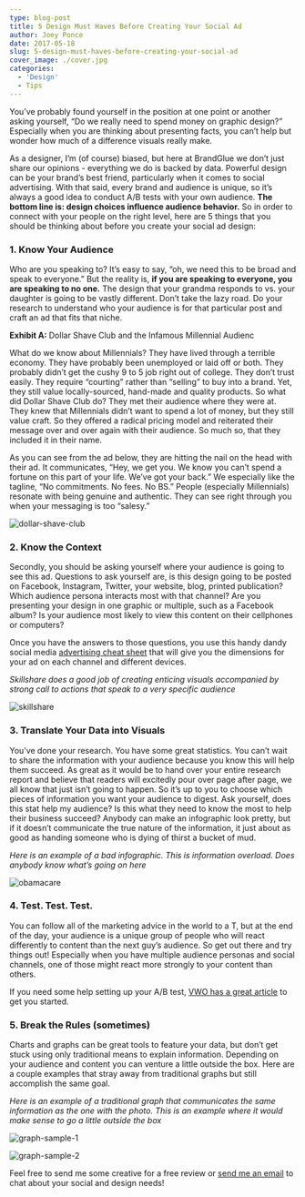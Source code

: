 ```yaml
---
type: blog-post
title: 5 Design Must Haves Before Creating Your Social Ad
author: Joey Ponce
date: 2017-05-18
slug: 5-design-must-haves-before-creating-your-social-ad
cover_image: ./cover.jpg
categories:
  - 'Design'
  - Tips
---
```


You’ve probably found yourself in the position at one point or another asking yourself, “Do we really need to spend money on graphic design?” Especially when you are thinking about presenting facts, you can’t help but wonder how much of a difference visuals really make.

As a designer, I’m (of course) biased, but here at BrandGlue we don’t just
share our opinions - everything we do is backed by data. Powerful design
can be your brand’s best friend, particularly when it comes to social
advertising. With that said, every brand and audience is unique, so it’s
always a good idea to conduct A/B tests with your own audience.
**The bottom line is: design choices influence audience behavior.**
So in order to connect with your people on the right level, here are 5 things
that you should be thinking about before you create your social ad design:

### 1. Know Your Audience

Who are you speaking to? It’s easy to say, “oh, we need this to be broad and
speak to everyone.” But the reality is, **if you are speaking to everyone, you are speaking to no one.** The design that your grandma responds to vs. your daughter is going to be vastly different. Don’t take the lazy road. Do your research to understand who your audience is for that particular post and craft an ad that fits that niche.

**Exhibit A:** Dollar Shave Club and the Infamous Millennial Audienc

What do we know about Millennials? They have lived through a terrible economy.
They have probably been unemployed or laid off or both. They probably didn’t
get the cushy 9 to 5 job right out of college. They don’t trust easily. They
require “courting” rather than “selling” to buy into a brand. Yet, they still
value locally-sourced, hand-made and quality products. So what did Dollar
Shave Club do? They met their audience where they were at. They knew that
Millennials didn’t want to spend a lot of money, but they still value craft.
So they offered a radical pricing model and reiterated their message over and
over again with their audience. So much so, that they included it in their
name.

As you can see from the ad below, they are hitting the nail on the head with
their ad. It communicates, “Hey, we get you. We know you can’t spend a fortune
on this part of your life. We’ve got your back.” We especially like the
tagline, “No commitments. No fees. No BS.” People (especially Millennials)
resonate with being genuine and authentic. They can see right through you when
your messaging is too “salesy.”

![dollar-shave-club](./1.jpg)

### 2. Know the Context

Secondly, you should be asking yourself where your audience is going to see
this ad. Questions to ask yourself are, is this design going to be posted on
Facebook, Instagram, Twitter, your website, blog, printed publication? Which
audience persona interacts most with that channel? Are you presenting your
design in one graphic or multiple, such as a Facebook album? Is your audience
most likely to view this content on their cellphones or computers?

Once you have the answers to those questions, you use this handy dandy social
media [advertising cheat sheet][1] that will give you the dimensions for your ad on each channel and different devices.

_Skillshare does a good job of creating enticing visuals accompanied by strong call to actions that speak to a very specific audience_

![skillshare](./3.jpg)

### 3. Translate Your Data into Visuals

You’ve done your research. You have some great statistics. You can’t wait to
share the information with your audience because you know this will help them
succeed. As great as it would be to hand over your entire research report and
believe that readers will excitedly pour over page after page, we all know
that just isn’t going to happen. So it’s up to you to choose which pieces of
information you want your audience to digest. Ask yourself, does this stat
help my audience? Is this what they need to know the most to help their
business succeed? Anybody can make an infographic look pretty, but if it
doesn’t communicate the true nature of the information, it just about as good
as handing someone who is dying of thirst a bucket of mud.

_Here is an example of a bad infographic. This is information overload. Does anybody know what’s going on here_

![obamacare](./2.jpg)

### 4. Test. Test. Test.

You can follow all of the marketing advice in the world to a T, but at the end
of the day, your audience is a unique group of people who will react
differently to content than the next guy’s audience. So get out there and try
things out! Especially when you have multiple audience personas and social
channels, one of those might react more strongly to your content than others.

If you need some help setting up your A/B test, [VWO has a great article][2]
to get you started.

### 5. Break the Rules (sometimes)

Charts and graphs can be great tools to feature your data, but don’t get stuck
using only traditional means to explain information. Depending on your
audience and content you can venture a little outside the box. Here are a
couple examples that stray away from traditional graphs but still accomplish
the same goal.

_Here is an example of a traditional graph that communicates the same information as the one with the photo. This is an example where it would make sense to go a little outside the box_

![graph-sample-1](./4.jpg)

![graph-sample-2](./5.jpg)

Feel free to send me some creative for a free review or [send me an email](mailto:joey@brandglue.com) to
chat about your social and design needs!

[1]: https://www.bannersnack.com/blog/social-media-ad-infographic-2015/
[2]: https://vwo.com/ab-testing/
